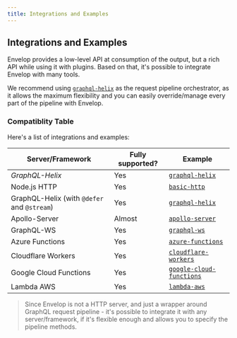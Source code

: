 ```yaml
---
title: Integrations and Examples
---
```


## Integrations and Examples

Envelop provides a low-level API at consumption of the output, but a rich API while using it with plugins. Based on that, it's possible to integrate Envelop with many tools.

We recommend using [`graphql-helix`](https://github.com/contrawork/graphql-helix) as the request pipeline orchestrator, as it allows the maximum flexibility and you can easily override/manage every part of the pipeline with Envelop.

### Compatiblity Table

Here's a list of integrations and examples:

| Server/Framework       | Fully supported? | Example                                                                                                     |
| ---------------------- | ---------------- | ----------------------------------------------------------------------------------------------------------- |
| *GraphQL-Helix*        | Yes              | [`graphql-helix`](https://github.com/dotansimha/envelop/tree/main/examples/graphql-helix)                   |
| Node.js HTTP           | Yes              | [`basic-http`](https://github.com/dotansimha/envelop/tree/main/examples/simple-http)                        |
| GraphQL-Helix (with `@defer` and `@stream`)          | Yes              | [`graphql-helix`](https://github.com/dotansimha/envelop/tree/main/examples/graphql-helix-defer-stream)                   |
| Apollo-Server          | <Tooltip label="Apollo-Server v2 doesn't allow to customize `parse` function.">Almost</Tooltip>           | [`apollo-server`](https://github.com/dotansimha/envelop/tree/main/examples/apollo-server)                   |
| GraphQL-WS             | Yes              | [`graphql-ws`](https://github.com/dotansimha/envelop/tree/main/examples/graphql-ws)                         |
| Azure Functions        | Yes              | [`azure-functions`](https://github.com/dotansimha/envelop/tree/main/examples/azure-functions)               |
| Cloudflare Workers     | Yes              | [`cloudflare-workers`](https://github.com/dotansimha/envelop/tree/main/examples/cloudflare-workers)         |
| Google Cloud Functions | Yes              | [`google-cloud-functions`](https://github.com/dotansimha/envelop/tree/main/examples/google-cloud-functions) |
| Lambda AWS             | Yes              | [`lambda-aws`](https://github.com/dotansimha/envelop/tree/main/examples/lambda-aws)                         |

> Since Envelop is not a HTTP server, and just a wrapper around GraphQL request pipeline - it's possible to integrate it with any server/framework, if it's flexible enough and allows you to specify the pipeline methods.
